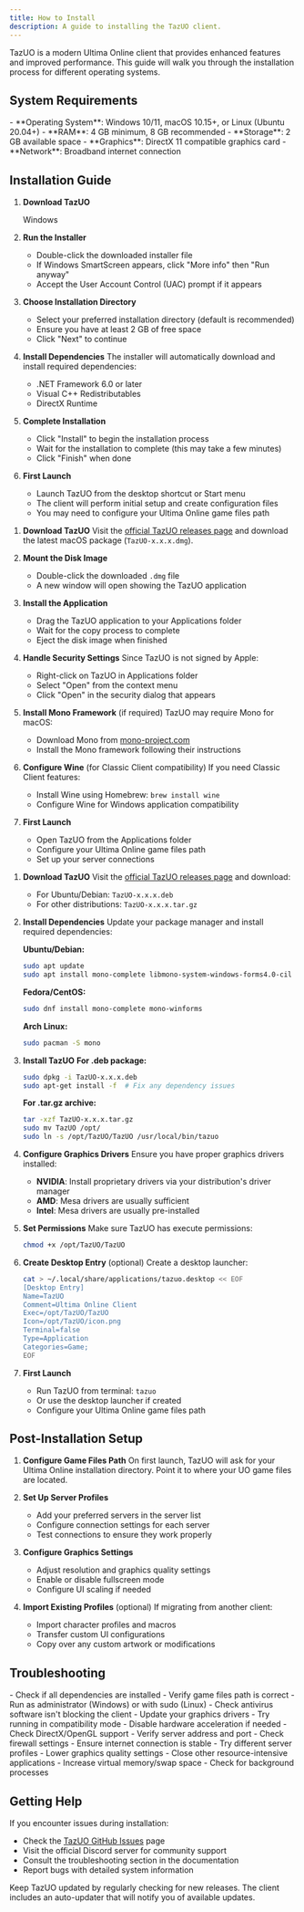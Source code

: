 ```yaml
---
title: How to Install
description: A guide to installing the TazUO client.
---
```


TazUO is a modern Ultima Online client that provides enhanced features and improved performance. This guide will walk you through the installation process for different operating systems.

## System Requirements

<Card title="Minimum Requirements" icon="laptop">
- **Operating System**: Windows 10/11, macOS 10.15+, or Linux (Ubuntu 20.04+)
- **RAM**: 4 GB minimum, 8 GB recommended
- **Storage**: 2 GB available space
- **Graphics**: DirectX 11 compatible graphics card
- **Network**: Broadband internet connection
</Card>

## Installation Guide

<Tabs>
<TabItem label="Windows">

<Steps>

1. **Download TazUO**

   <LinkButton href="https://github.com/bittiez/TazUO/releases" variant="secondary" icon='download'>Windows</LinkButton>

2. **Run the Installer**
   - Double-click the downloaded installer file
   - If Windows SmartScreen appears, click "More info" then "Run anyway"
   - Accept the User Account Control (UAC) prompt if it appears

3. **Choose Installation Directory**
   - Select your preferred installation directory (default is recommended)
   - Ensure you have at least 2 GB of free space
   - Click "Next" to continue

4. **Install Dependencies**
   The installer will automatically download and install required dependencies:
   - .NET Framework 6.0 or later
   - Visual C++ Redistributables
   - DirectX Runtime

5. **Complete Installation**
   - Click "Install" to begin the installation process
   - Wait for the installation to complete (this may take a few minutes)
   - Click "Finish" when done

6. **First Launch**
   - Launch TazUO from the desktop shortcut or Start menu
   - The client will perform initial setup and create configuration files
   - You may need to configure your Ultima Online game files path

</Steps>

</TabItem>
<TabItem label="macOS">

<Steps>

1. **Download TazUO**
   Visit the [official TazUO releases page](https://github.com/TazUO/TazUO/releases) and download the latest macOS package (`TazUO-x.x.x.dmg`).

2. **Mount the Disk Image**
   - Double-click the downloaded `.dmg` file
   - A new window will open showing the TazUO application

3. **Install the Application**
   - Drag the TazUO application to your Applications folder
   - Wait for the copy process to complete
   - Eject the disk image when finished

4. **Handle Security Settings**
   Since TazUO is not signed by Apple:
   - Right-click on TazUO in Applications folder
   - Select "Open" from the context menu
   - Click "Open" in the security dialog that appears

5. **Install Mono Framework** (if required)
   TazUO may require Mono for macOS:
   - Download Mono from [mono-project.com](https://www.mono-project.com/download/stable/)
   - Install the Mono framework following their instructions

6. **Configure Wine** (for Classic Client compatibility)
   If you need Classic Client features:
   - Install Wine using Homebrew: `brew install wine`
   - Configure Wine for Windows application compatibility

7. **First Launch**
   - Open TazUO from the Applications folder
   - Configure your Ultima Online game files path
   - Set up your server connections

</Steps>

</TabItem>
<TabItem label="Linux">

<Steps>

1. **Download TazUO**
   Visit the [official TazUO releases page](https://github.com/TazUO/TazUO/releases) and download:
   - For Ubuntu/Debian: `TazUO-x.x.x.deb`
   - For other distributions: `TazUO-x.x.x.tar.gz`

2. **Install Dependencies**
   Update your package manager and install required dependencies:
   
   **Ubuntu/Debian:**
   ```bash
   sudo apt update
   sudo apt install mono-complete libmono-system-windows-forms4.0-cil
   ```
   
   **Fedora/CentOS:**
   ```bash
   sudo dnf install mono-complete mono-winforms
   ```
   
   **Arch Linux:**
   ```bash
   sudo pacman -S mono
   ```

3. **Install TazUO**
   **For .deb package:**
   ```bash
   sudo dpkg -i TazUO-x.x.x.deb
   sudo apt-get install -f  # Fix any dependency issues
   ```
   
   **For .tar.gz archive:**
   ```bash
   tar -xzf TazUO-x.x.x.tar.gz
   sudo mv TazUO /opt/
   sudo ln -s /opt/TazUO/TazUO /usr/local/bin/tazuo
   ```

4. **Configure Graphics Drivers**
   Ensure you have proper graphics drivers installed:
   - **NVIDIA**: Install proprietary drivers via your distribution's driver manager
   - **AMD**: Mesa drivers are usually sufficient
   - **Intel**: Mesa drivers are usually pre-installed

5. **Set Permissions**
   Make sure TazUO has execute permissions:
   ```bash
   chmod +x /opt/TazUO/TazUO
   ```

6. **Create Desktop Entry** (optional)
   Create a desktop launcher:
   ```bash
   cat > ~/.local/share/applications/tazuo.desktop << EOF
   [Desktop Entry]
   Name=TazUO
   Comment=Ultima Online Client
   Exec=/opt/TazUO/TazUO
   Icon=/opt/TazUO/icon.png
   Terminal=false
   Type=Application
   Categories=Game;
   EOF
   ```

7. **First Launch**
   - Run TazUO from terminal: `tazuo`
   - Or use the desktop launcher if created
   - Configure your Ultima Online game files path

</Steps>

</TabItem>
</Tabs>

## Post-Installation Setup

<Steps>

1. **Configure Game Files Path**
   On first launch, TazUO will ask for your Ultima Online installation directory. Point it to where your UO game files are located.

2. **Set Up Server Profiles**
   - Add your preferred servers in the server list
   - Configure connection settings for each server
   - Test connections to ensure they work properly

3. **Configure Graphics Settings**
   - Adjust resolution and graphics quality settings
   - Enable or disable fullscreen mode
   - Configure UI scaling if needed

4. **Import Existing Profiles** (optional)
   If migrating from another client:
   - Import character profiles and macros
   - Transfer custom UI configurations
   - Copy over any custom artwork or modifications

</Steps>

## Troubleshooting

<CardGrid>
<Card title="Client Won't Start" icon="warning">
- Check if all dependencies are installed
- Verify game files path is correct
- Run as administrator (Windows) or with sudo (Linux)
- Check antivirus software isn't blocking the client
</Card>

<Card title="Graphics Issues" icon="puzzle">
- Update your graphics drivers
- Try running in compatibility mode
- Disable hardware acceleration if needed
- Check DirectX/OpenGL support
</Card>

<Card title="Connection Problems" icon="rocket">
- Verify server address and port
- Check firewall settings
- Ensure internet connection is stable
- Try different server profiles
</Card>

<Card title="Performance Issues" icon="setting">
- Lower graphics quality settings
- Close other resource-intensive applications
- Increase virtual memory/swap space
- Check for background processes
</Card>
</CardGrid>


## Getting Help

If you encounter issues during installation:

- Check the [TazUO GitHub Issues](https://github.com/TazUO/TazUO/issues) page
- Visit the official Discord server for community support
- Consult the troubleshooting section in the documentation
- Report bugs with detailed system information

<Badge text="Pro Tip" variant="tip" />
Keep TazUO updated by regularly checking for new releases. The client includes an auto-updater that will notify you of available updates.
